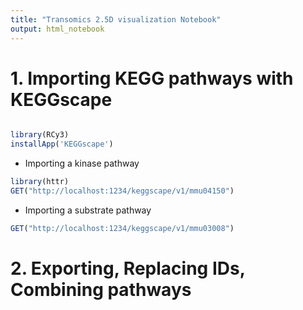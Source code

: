 ```yaml
---
title: "Transomics 2.5D visualization Notebook"
output: html_notebook
---
```


# 1. Importing KEGG pathways with KEGGscape
```r
```


```r
library(RCy3)
installApp('KEGGscape')
```

- Importing a kinase pathway

```r
library(httr)
GET("http://localhost:1234/keggscape/v1/mmu04150")
```

- Importing a substrate pathway

```r
GET("http://localhost:1234/keggscape/v1/mmu03008")
```

# 2. Exporting, Replacing IDs, Combining pathways


